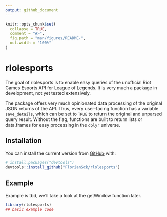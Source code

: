 ```yaml
---
output: github_document
---
```


<!-- README.md is generated from README.Rmd. Please edit that file -->

```r
knitr::opts_chunk$set(
  collapse = TRUE,
  comment = "#>",
  fig.path = "man/figures/README-",
  out.width = "100%"
)
```

# rlolesports

<!-- badges: start -->
<!-- badges: end -->

The goal of rlolesports is to enable easy queries of the unofficial 
Riot Games Esports API for League of Legends. 
It is very much a package in development, not yet tested extensively. 

The package offers very much opinionated data processing of the original
JSON returns of the API. Thus, every user-facing function has a variable 
`save_details`, which can be set to `TRUE` to return the original and unparsed
query result. Without the flag, functions are built to return lists or data.frames
for easy processing in the `dplyr` universe. 

## Installation

You can install the current version from [GitHub](https://github.com/) with:

``` r
# install.packages("devtools")
devtools::install_github("FlorianSck/rlolesports")
```

## Example

Example is tbd, we'll take a look at the getWindow function later.

```r
library(rlolesports)
## basic example code
```

